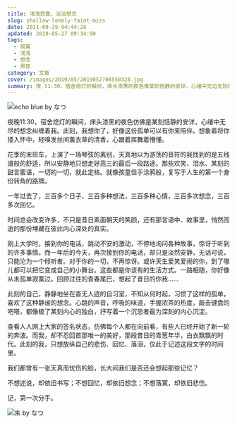 ```yaml
---
title: 浅浅寂寞，淡淡想念
slug: shallow-lonely-faint-miss
date: 2011-09-29 04:44:28
updated: 2019-05-27 09:34:50
tags:
  - 寂寞
  - 浅浅
  - 想念
  - 黑夜
category: 文章
cover: /images/2019/05/2019052708550328.jpg
summary: 夜 11:30，宿舍熄灯的瞬间，床头漆黑的夜色像某刻恬静的安详，心绪中无边无际的想念不觉纠缠。此刻，我想你了，好像此刻的孤单能有你相陪。将你们搂入怀中，轻嗅发丝间薰衣草的清香，心玄跟着挥舞懵懂。
---
```


![echo blue by なつ](/images/2019/05/2019052708543516.jpg)

<NeteasePlayer id={527799} />

夜晚11:30，宿舍熄灯的瞬间，床头漆黑的夜色仿佛是某刻恬静的安详，心绪中无尽的想念纠缠着我。此刻，我想你了，好像这份孤单可以有你来陪伴。想象着将你搂入怀中，轻嗅发丝间薰衣草的清香，心跟着挥舞着懵懂。

花季的末班车，上演了一场琴弦的离别，天真地以为游荡的音符的我找到的是五线谱般的舒适，所以安静地只想走好高三的最后一段路途。那些欢笑、泪水、某刻的甜言蜜语，一切的一切，就此定格。就像孩童信手涂鸦般，复写于人生的第一个身份转角的路牌。

一年过去了，三百多个日子，三百多种想法，三百多种心情，三百多次想念，三百多次回忆。

时间总会改变许多，不只是昔日素面朝天的笑颜，还有那言语中、故事里，悄然而逝的那份埋藏在彼此内心深处的真实。

刚上大学时，接到你的电话，跳动不安的激动，不停地询问各种故事，惊讶于听到的许多事情。而一年后的今天，再次接到你的电话，却只是淡然安静，无话可说，只能沦为一个倾听者。对于你的一切，不再惊讶。或许天生爱笑爱闹的你，到了哪儿都可以把它变成自己的小舞台。这些都是你该有的生活方式。一路相随，你好像从未孤单寂寞过。回顾过往的青春尾巴，想起了昔日的你我……

此刻的自己，静静地坐在杳无人迹的自习室，不知从何时起，习惯了这样的孤单，喜欢了这种静谧的想念。心跳的声音，呼吸的味道，手握浓茶的热度，敲击键盘的吧嗒，都像极了某刻内心的独白，抒写着一个沉思者最为深刻的内心沉淀。

查看人人网上大家的签名状态，仿佛每个人都在向前看，有些人已经开始了新一轮的奔波。而我，却不忍回首那唯一的美好，那段昔日的青葱年华，白衣飘飘的时代。此刻的我，只想放纵自己的悲伤、回忆、落泪，仅此于记述这段文字的时间里。

我们都曾有一张天真而忧伤的脸，长大间我们是否还会想起那些记忆？

不想述说，却依旧书写；不想回忆，却依旧想念；不想落寞，却依旧悲伤。

记，第一次分手。

![朱 by なつ](/images/2019/05/2019052708553042.jpg)
